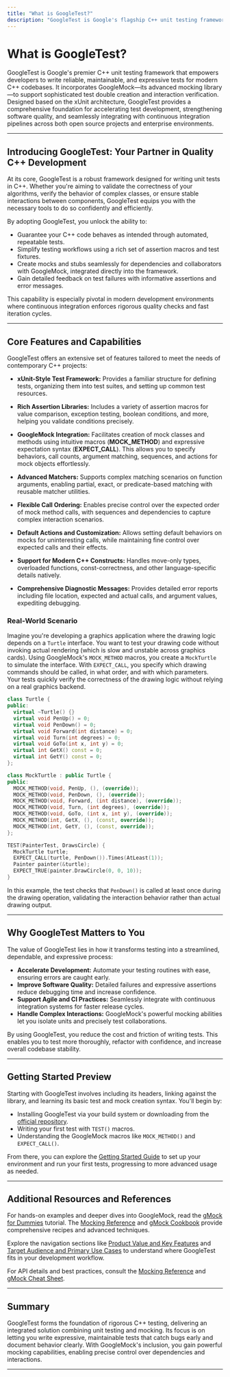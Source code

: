 ```yaml
---
title: "What is GoogleTest?"
description: "GoogleTest is Google's flagship C++ unit testing framework, incorporating GoogleMock for advanced mocking. Built on the xUnit architecture, it enables robust, repeatable, and expressive tests for modern C++ codebases. Learn how adopting GoogleTest accelerates testing, improves software quality, and supports continuous integration in both open source and enterprise environments."
---
```


# What is GoogleTest?

GoogleTest is Google's premier C++ unit testing framework that empowers developers to write reliable, maintainable, and expressive tests for modern C++ codebases. It incorporates GoogleMock—its advanced mocking library—to support sophisticated test double creation and interaction verification. Designed based on the xUnit architecture, GoogleTest provides a comprehensive foundation for accelerating test development, strengthening software quality, and seamlessly integrating with continuous integration pipelines across both open source projects and enterprise environments.

---

## Introducing GoogleTest: Your Partner in Quality C++ Development

At its core, GoogleTest is a robust framework designed for writing unit tests in C++. Whether you're aiming to validate the correctness of your algorithms, verify the behavior of complex classes, or ensure stable interactions between components, GoogleTest equips you with the necessary tools to do so confidently and efficiently.

By adopting GoogleTest, you unlock the ability to:

- Guarantee your C++ code behaves as intended through automated, repeatable tests.
- Simplify testing workflows using a rich set of assertion macros and test fixtures.
- Create mocks and stubs seamlessly for dependencies and collaborators with GoogleMock, integrated directly into the framework.
- Gain detailed feedback on test failures with informative assertions and error messages.

This capability is especially pivotal in modern development environments where continuous integration enforces rigorous quality checks and fast iteration cycles.

---

## Core Features and Capabilities

GoogleTest offers an extensive set of features tailored to meet the needs of contemporary C++ projects:

- **xUnit-Style Test Framework:** Provides a familiar structure for defining tests, organizing them into test suites, and setting up common test resources.

- **Rich Assertion Libraries:** Includes a variety of assertion macros for value comparison, exception testing, boolean conditions, and more, helping you validate conditions precisely.

- **GoogleMock Integration:** Facilitates creation of mock classes and methods using intuitive macros (**MOCK_METHOD**) and expressive expectation syntax (**EXPECT_CALL**). This allows you to specify behaviors, call counts, argument matching, sequences, and actions for mock objects effortlessly.

- **Advanced Matchers:** Supports complex matching scenarios on function arguments, enabling partial, exact, or predicate-based matching with reusable matcher utilities.

- **Flexible Call Ordering:** Enables precise control over the expected order of mock method calls, with sequences and dependencies to capture complex interaction scenarios.

- **Default Actions and Customization:** Allows setting default behaviors on mocks for uninteresting calls, while maintaining fine control over expected calls and their effects.

- **Support for Modern C++ Constructs:** Handles move-only types, overloaded functions, const-correctness, and other language-specific details natively.

- **Comprehensive Diagnostic Messages:** Provides detailed error reports including file location, expected and actual calls, and argument values, expediting debugging.

### Real-World Scenario

Imagine you're developing a graphics application where the drawing logic depends on a `Turtle` interface. You want to test your drawing code without invoking actual rendering (which is slow and unstable across graphics cards). Using GoogleMock's `MOCK_METHOD` macros, you create a `MockTurtle` to simulate the interface. With `EXPECT_CALL`, you specify which drawing commands should be called, in what order, and with which parameters. Your tests quickly verify the correctness of the drawing logic without relying on a real graphics backend.

```cpp
class Turtle {
public:
  virtual ~Turtle() {}
  virtual void PenUp() = 0;
  virtual void PenDown() = 0;
  virtual void Forward(int distance) = 0;
  virtual void Turn(int degrees) = 0;
  virtual void GoTo(int x, int y) = 0;
  virtual int GetX() const = 0;
  virtual int GetY() const = 0;
};

class MockTurtle : public Turtle {
public:
  MOCK_METHOD(void, PenUp, (), (override));
  MOCK_METHOD(void, PenDown, (), (override));
  MOCK_METHOD(void, Forward, (int distance), (override));
  MOCK_METHOD(void, Turn, (int degrees), (override));
  MOCK_METHOD(void, GoTo, (int x, int y), (override));
  MOCK_METHOD(int, GetX, (), (const, override));
  MOCK_METHOD(int, GetY, (), (const, override));
};

TEST(PainterTest, DrawsCircle) {
  MockTurtle turtle;
  EXPECT_CALL(turtle, PenDown()).Times(AtLeast(1));
  Painter painter(&turtle);
  EXPECT_TRUE(painter.DrawCircle(0, 0, 10));
}
```

In this example, the test checks that `PenDown()` is called at least once during the drawing operation, validating the interaction behavior rather than actual drawing output.

---

## Why GoogleTest Matters to You

The value of GoogleTest lies in how it transforms testing into a streamlined, dependable, and expressive process:

- **Accelerate Development:** Automate your testing routines with ease, ensuring errors are caught early.
- **Improve Software Quality:** Detailed failures and expressive assertions reduce debugging time and increase confidence.
- **Support Agile and CI Practices:** Seamlessly integrate with continuous integration systems for faster release cycles.
- **Handle Complex Interactions:** GoogleMock's powerful mocking abilities let you isolate units and precisely test collaborations.

By using GoogleTest, you reduce the cost and friction of writing tests. This enables you to test more thoroughly, refactor with confidence, and increase overall codebase stability.

---

## Getting Started Preview

Starting with GoogleTest involves including its headers, linking against the library, and learning its basic test and mock creation syntax. You'll begin by:

- Installing GoogleTest via your build system or downloading from the [official repository](https://github.com/google/googletest).
- Writing your first test with `TEST()` macros.
- Understanding the GoogleMock macros like `MOCK_METHOD()` and `EXPECT_CALL()`.

From there, you can explore the [Getting Started Guide](../getting-started) to set up your environment and run your first tests, progressing to more advanced usage as needed.

---

## Additional Resources and References

For hands-on examples and deeper dives into GoogleMock, read the [gMock for Dummies](https://google.github.io/googletest/gmock_for_dummies.html) tutorial. The [Mocking Reference](../api-reference/core-apis/mocking-basics) and [gMock Cookbook](docs/gmock_cook_book.md) provide comprehensive recipes and advanced techniques.

Explore the navigation sections like [Product Value and Key Features](../overview/introduction-core-value/value-proposition) and [Target Audience and Primary Use Cases](../overview/introduction-core-value/target-audience-usecases) to understand where GoogleTest fits in your development workflow.

For API details and best practices, consult the [Mocking Reference](docs/reference/mocking.md) and [gMock Cheat Sheet](docs/gmock_cheat_sheet.md).

---

## Summary

GoogleTest forms the foundation of rigorous C++ testing, delivering an integrated solution combining unit testing and mocking. Its focus is on letting you write expressive, maintainable tests that catch bugs early and document behavior clearly. With GoogleMock's inclusion, you gain powerful mocking capabilities, enabling precise control over dependencies and interactions.

---